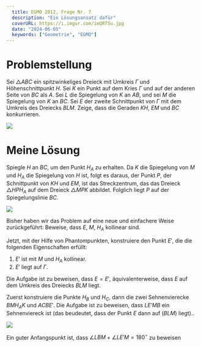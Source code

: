 ```yaml
---
  title: EGMO 2012, Frage Nr. 7
  description: "Ein Lösungsansatz dafür"
  coverURL: https://i.imgur.com/imQRTSu.jpg
  date: "2024-06-05"
  keywords: ["Geometrie", "EGMO"]
---
```



# Problemstellung

Sei $\triangle ABC$ ein spitzwinkeliges Dreieck mit Umkreis $\Gamma$ und Höhenschnittpunkt $H$. Sei $K$ ein Punkt auf dem Kries $\Gamma$ und auf der anderen Seite von $BC$ als $A$. Sei $L$ die Spiegelung von $K$ an $AB$, und sei $M$ die Spiegelung von $K$ an $BC$. Sei $E$ der zweite Schnittpunkt von $\Gamma$ mit dem Umkreis des Dreiecks $BLM$. Zeige, dass die Geraden $KH$, $EM$ und $BC$ konkurrieren.

<Img height={800} width={1200} src="https://i.imgur.com/imQRTSu.jpg" />

# Meine Lösung

Spiegle $H$ an $BC$, um den Punkt $H_A$ zu erhalten. Da $K$ die Spiegelung von $M$ und $H_A$ die Spiegelung von $H$ ist, folgt es daraus, der Punkt $P$, der Schnittpunkt von $KH$ und $EM$, ist das Streckzentrum, das das Dreieck $\triangle HPH_A$ auf dem Dreieck $\triangle MPK$ abbildet. Folglich liegt $P$ auf der Spiegelungslinie $BC$.

<Img
  width={1182}
  height={1636}
  src="https://raw.githubusercontent.com/timthedev07/mathe-auf-deutsch/dev/images/content/20240605/B1.png"
/>

Bisher haben wir das Problem auf eine neue und einfachere Weise zurückgeführt: Beweise, dass $E$, $M$, $H_A$ kollinear sind.

Jetzt, mit der Hilfe von Phantompunkten, konstruiere den Punkt $E'$, die die folgenden Eigenschaften erfüllt:

1. $E'$ ist mit $M$ und $H_A$ kollinear.
2. $E'$ liegt auf $\Gamma$.

Die Aufgabe ist zu beweisen, dass $E = E'$, äquivalenterweise, dass $E$ auf dem Umkreis des Dreiecks $BLM$ liegt.

Zuerst konstruiere die Punkte $H_B$ und $H_C$, dann die zwei Sehnenvierecke $BMH_AK$ und $ACBE'$. Die Aufgabe ist zu beweisen, dass $LE'MB$ ein Sehnenviereck ist (das beudeutet, dass der Punkt $E$ dann auf $(BLM)$ liegt)..

<Img
  width={1182}
  height={1636}
  src="https://raw.githubusercontent.com/timthedev07/mathe-auf-deutsch/dev/images/content/20240605/B2.png"
/>

Ein guter Anfangspunkt ist, dass $\angle LBM + \angle LE'M = 180^\circ$ zu beweisen
